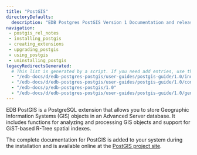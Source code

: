```yaml
---
title: "PostGIS"
directoryDefaults:
  description: "EDB Postgres PostGIS Version 1 Documentation and release notes."
navigation:
 - postgis_rel_notes
 - installing_postgis 
 - creating_extensions 
 - upgrading_postgis 
 - using_postgis 
 - uninstalling_postgis
legacyRedirectsGenerated:
  # This list is generated by a script. If you need add entries, use the `legacyRedirects` key.
  - "/edb-docs/d/edb-postgres-postgis/user-guides/postgis-guide/1.0/index.html"
  - "/edb-docs/d/edb-postgres-postgis/user-guides/postgis-guide/1.0/conclusion.html"
  - "/edb-docs/p/edb-postgres-postgis/1.0"
  - "/edb-docs/d/edb-postgres-postgis/user-guides/postgis-guide/1.0/genindex.html"
---
```


EDB PostGIS is a PostgreSQL extension that allows you to store Geographic Information Systems (GIS) objects in an Advanced Server database. It includes functions for analyzing and processing GIS objects and support for GiST-based R-Tree spatial indexes.

The complete documentation for PostGIS is added to your system during the installation and is available online at the [PostGIS project site](https://postgis.net/documentation/).


